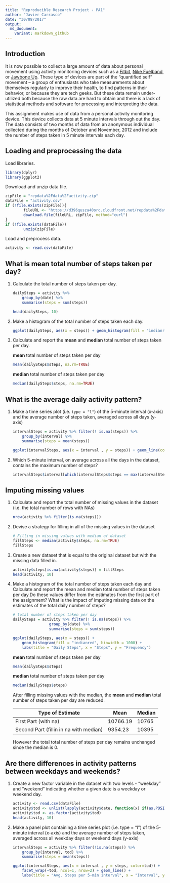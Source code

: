 ---
title: "Reproducible Research Project - PA1"
author: "Javier Carrasco"
date: "30/08/2017"
output:
  md_document:
    variant: markdown_github
---

## Introduction

It is now possible to collect a large amount of data about personal
movement using activity monitoring devices such as a
[Fitbit](http://www.fitbit.com), [Nike
Fuelband](http://www.nike.com/us/en_us/c/nikeplus-fuelband), or
[Jawbone Up](https://jawbone.com/up). These type of devices are part of
the "quantified self" movement -- a group of enthusiasts who take
measurements about themselves regularly to improve their health, to
find patterns in their behavior, or because they are tech geeks. But
these data remain under-utilized both because the raw data are hard to
obtain and there is a lack of statistical methods and software for
processing and interpreting the data.

This assignment makes use of data from a personal activity monitoring
device. This device collects data at 5 minute intervals through out the
day. The data consists of two months of data from an anonymous
individual collected during the months of October and November, 2012
and include the number of steps taken in 5 minute intervals each day. 

## Loading and preprocessing the data

Load libraries.

```{r}
library(dplyr)
library(ggplot2)
```

Download and unzip data file.

```{r}
zipFile = "repdata%2Fdata%2Factivity.zip"
dataFile = "activity.csv"
if (!file.exists(zipFile)){
        fileURL <- "https://d396qusza40orc.cloudfront.net/repdata%2Fdata%2Factivity.zip"
        download.file(fileURL, zipFile, method="curl")
}  
if (!file.exists(dataFile))
        unzip(zipFile)
```

Load and preprocess data.

```{r}
activity <- read.csv(dataFile)
```

## What is mean total number of steps taken per day?

1. Calculate the total number of steps taken per day.

    ```{r}
    dailySteps = activity %>%
        group_by(date) %>%
        summarise(steps = sum(steps))

    head(dailySteps, 10)
    ```
    
2. Make a histogram of the total number of steps taken each day.

    ```{r}
    ggplot(dailySteps, aes(x = steps)) + geom_histogram(fill = "indianred", binwidth = 1000) + labs(title = "Daily Steps", x = "Steps", y = "Frequency")
    ```

3. Calculate and report the **mean** and **median** total number of steps taken per day.

    **mean** total number of steps taken per day

    ```{r}
    mean(dailySteps$steps, na.rm=TRUE)
    ```

    **median** total number of steps taken per day

    ```{r}
    median(dailySteps$steps, na.rm=TRUE)
    ```

## What is the average daily activity pattern?

1. Make a time series plot (i.e. `type = "l"`) of the 5-minute interval (x-axis) and the average number of steps taken, averaged across all days (y-axis)

    ```{r}
    intervalSteps = activity %>% filter(! is.na(steps)) %>%
        group_by(interval) %>%
        summarise(steps = mean(steps))
    
    ggplot(intervalSteps, aes(x = interval , y = steps)) + geom_line(color="indianred", size=1) + labs(title = "Avg. Steps per 5-min interval", x = "Interval", y = "Avg. Steps per 5-min interval")
    ```

2. Which 5-minute interval, on average across all the days in the dataset, contains the maximum number of steps?

    ```{r}
    intervalSteps$interval[which(intervalSteps$steps == max(intervalSteps$steps))[1]]
    ```

## Imputing missing values

1. Calculate and report the total number of missing values in the dataset (i.e. the total number of rows with NAs)

    ```{r}
    nrow(activity %>% filter(is.na(steps)))
    ```

2. Devise a strategy for filling in all of the missing values in the dataset

    ```{r}
    # Filling in missing values with median of dataset
    fillSteps <- median(activity$steps, na.rm=TRUE)
    fillSteps
    ```

3. Create a new dataset that is equal to the original dataset but with the missing data filled in.

    ```{r}
    activity$steps[is.na(activity$steps)] = fillSteps
    head(activity, 10)
    ```

4. Make a histogram of the total number of steps taken each day and Calculate and report the mean and median total number of steps taken per day.Do these values differ from the estimates from the first part of the assignment? What is the impact of imputing missing data on the estimates of the total daily number of steps?

    ```{r}
    # total number of steps taken per day
    dailySteps = activity %>% filter(! is.na(steps)) %>%
                    group_by(date) %>%
                    summarise(steps = sum(steps))

    ggplot(dailySteps, aes(x = steps)) +
        geom_histogram(fill = "indianred", binwidth = 1000) +
        labs(title = "Daily Steps", x = "Steps", y = "Frequency")
    ```

    **mean** total number of steps taken per day

    ```{r}
    mean(dailySteps$steps)
    ```

    **median** total number of steps taken per day

    ```{r}
    median(dailySteps$steps)
    ```

    After filling missing values with the median, the **mean** and **median** total number of steps taken per day are reduced.
    
    Type of Estimate | Mean | Median
    --- | --- | ---
    First Part (with na) | 10766.19 | 10765
    Second Part (fillin in na with median) | 9354.23 | 10395
    
    However the total total number of steps per day remains unchanged since the median is 0.

## Are there differences in activity patterns between weekdays and weekends?

1. Create a new factor variable in the dataset with two levels - "weekday" and "weekend" indicating whether a given date is a weekday or weekend day.

    ```{r}
    activity <- read.csv(dataFile)
    activity$tod <- unlist(lapply(activity$date, function(x) if(as.POSIXlt(x)$wday==0) "weekend" else "weekday"))
    activity$tod <- as.factor(activity$tod)
    head(activity, 10)
    ```

2. Make a panel plot containing a time series plot (i.e. type = "l") of the 5-minute interval (x-axis) and the average number of steps taken, averaged across all weekday days or weekend days (y-axis)

    ```{r}
    intervalSteps = activity %>% filter(!is.na(steps)) %>%
        group_by(interval, tod) %>%
        summarise(steps = mean(steps))
    
    ggplot(intervalSteps, aes(x = interval , y = steps, color=tod)) +
        facet_wrap(~tod, ncol=1, nrow=2) + geom_line() +
        labs(title = "Avg. Steps per 5-min interval", x = "Interval", y = "Avg. Steps per 5-min interval")
    ```